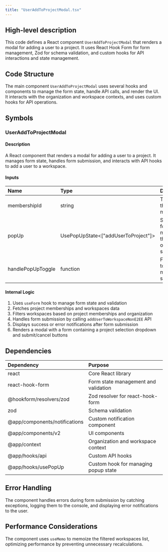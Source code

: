 ```yaml
---
title: "UserAddToProjectModal.tsx"
---
```


## High-level description
This code defines a React component `UserAddToProjectModal` that renders a modal for adding a user to a project. It uses React Hook Form for form management, Zod for schema validation, and custom hooks for API interactions and state management.

## Code Structure
The main component `UserAddToProjectModal` uses several hooks and components to manage the form state, handle API calls, and render the UI. It interacts with the organization and workspace contexts, and uses custom hooks for API operations.

## Symbols

### UserAddToProjectModal
#### Description
A React component that renders a modal for adding a user to a project. It manages form state, handles form submission, and interacts with API hooks to add a user to a workspace.

#### Inputs
| Name | Type | Description |
|:-----|:-----|:------------|
| membershipId | string | The ID of the user's membership |
| popUp | UsePopUpState&lt;["addUserToProject"]&gt; | State object for managing the modal's open/close state |
| handlePopUpToggle | function | Function to toggle the modal's state |

#### Internal Logic
1. Uses `useForm` hook to manage form state and validation
2. Fetches project memberships and workspaces data
3. Filters workspaces based on project memberships and organization
4. Handles form submission by calling `addUserToWorkspaceNonE2EE` API
5. Displays success or error notifications after form submission
6. Renders a modal with a form containing a project selection dropdown and submit/cancel buttons

## Dependencies
| Dependency | Purpose |
|:-----------|:--------|
| react | Core React library |
| react-hook-form | Form state management and validation |
| @hookform/resolvers/zod | Zod resolver for react-hook-form |
| zod | Schema validation |
| @app/components/notifications | Custom notification component |
| @app/components/v2 | UI components |
| @app/context | Organization and workspace context |
| @app/hooks/api | Custom API hooks |
| @app/hooks/usePopUp | Custom hook for managing popup state |

## Error Handling
The component handles errors during form submission by catching exceptions, logging them to the console, and displaying error notifications to the user.

## Performance Considerations
The component uses `useMemo` to memoize the filtered workspaces list, optimizing performance by preventing unnecessary recalculations.